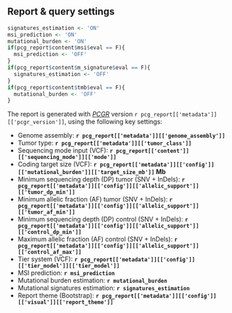 ## Report & query settings

```r
signatures_estimation <- 'ON'
msi_prediction <- 'ON'
mutational_burden <- 'ON'
if(pcg_report$content$msi$eval == F){
  msi_prediction <- 'OFF'
}
if(pcg_report$content$m_signature$eval == F){
  signatures_estimation <- 'OFF'
}
if(pcg_report$content$tmb$eval == F){
  mutational_burden <- 'OFF'
}
```

The report is generated with _[PCGR](https://github.com/sigven/pcgr)_ version `r pcg_report[['metadata']][['pcgr_version']]`, using the following key settings:

* Genome assembly: __`r pcg_report[['metadata']][['genome_assembly']]`__
* Tumor type:  __`r pcg_report[['metadata']][['tumor_class']]`__
* Sequencing mode input (VCF): __`r pcg_report[['content']][['sequencing_mode']][['mode']]`__
* Coding target size (VCF): __`r pcg_report[['metadata']][['config']][['mutational_burden']][['target_size_mb']]` Mb__
* Minimum sequencing depth (DP) tumor (SNV + InDels): __`r pcg_report[['metadata']][['config']][['allelic_support']][['tumor_dp_min']]`__
* Minimum allelic fraction (AF) tumor (SNV + InDels): __`r pcg_report[['metadata']][['config']][['allelic_support']][['tumor_af_min']]`__
* Minimum sequencing depth (DP) control (SNV + InDels): __`r pcg_report[['metadata']][['config']][['allelic_support']][['control_dp_min']]`__
* Maximum allelic fraction (AF) control (SNV + InDels): __`r pcg_report[['metadata']][['config']][['allelic_support']][['control_af_max']]`__
* Tier system (VCF): __`r pcg_report[['metadata']][['config']][['tier_model']][['tier_model']]`__
* MSI prediction: __`r msi_prediction`__
* Mutational burden estimation: __`r mutational_burden`__
* Mutational signatures estimation: __`r signatures_estimation`__
* Report theme (Bootstrap): __`r pcg_report[['metadata']][['config']][['visual']][['report_theme']]`__


